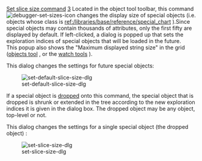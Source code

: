 [[Property:title|Set slice size command]]
[[Property:weight|3]]
Located in the object tool toolbar, this command  [[Image:debugger-set-sizes-icon]]  changes the display size of special objects (i.e. objects whose class is [[ref:/libraries/base/reference/special_chart]] ).Since special objects may contain thousands of attributes, only the first fifty are displayed by default. If left-clicked, a dialog is popped up that sets the exploration indices of special objects that will be loaded in the future. <br/>
This popup also shows the "Maximum displayed string size" in the grid ([[Objects tool: Introduction|objects tool]] , or the [[Expression evaluation|watch tools]] ). 

This dialog changes the settings for future special objects:

[[Image:set-default-slice-size-dlg]]  

If a special object is [[Pick-and-drop mechanism|dropped]]  onto this command, the special object that is dropped is shrunk or extended in the tree according to the new exploration indices it is given in the dialog box. The dropped object may be any object, top-level or not. 

This dialog changes the settings for a single special object (the dropped object) : 

[[Image:set-slice-size-dlg]]  





